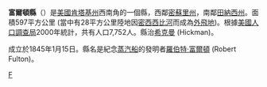 {{unreferenced|time=2011-06-06T08:39:29+00:00}}
{{Otheruses|富爾頓縣|subject=美國肯塔基州的一個縣|other=同名的縣}}
<!--[[File:Map_of_Kentucky_highlighting_Fulton_County.svg|right]]-->
{{Infobox U.S. County
| county  = 富爾頓縣
| state = 肯塔基州
| en county  = Fulton County
| en state = Kentucky
| seal = 
| founded year = [[1845|1845]]
| founded date = 
| seat wl = Hickman
| largest city wl = Fulton
| area mi = 231
| area km = 597
| area land mi = 209
| area land km = 541
| area water mi = 22
| area water km = 56
| area percentage = 9.37%
| census yr = 2000
| pop = 7,752
| density mi = 18
| density km = 7
| time zone = Central
| UTC offset = -6
| DST offset = -5
| footnotes = 
| web = 
| named for = [[Robert_Fulton|Robert Fulton]] (1765–1815), inventor of the first commercially successful [[steamboat|steamboat]]
}}
'''富爾頓縣'''（{{lang-en|Fulton County}}）是[[美國|美國]][[肯塔基州|肯塔基州]]西南角的一個縣，西鄰[[密蘇里州|密蘇里州]]，南鄰[[田納西州|田納西州]]。面積597平方公里 (當中有28平方公里陸地因[[密西西比河|密西西比河]]而成為[[外飛地|外飛地]])。根據[[美國人口調查局|美國人口調查局]]2000年統計，共有人口7,752人。縣治[[希克曼_(肯塔基州)|希克曼]] (Hickman)。

成立於1845年1月15日。縣名是紀念[[蒸汽船|蒸汽船]]的發明者[[羅伯特·富爾頓|羅伯特·富爾頓]] (Robert Fulton)。

[[Category:肯塔基州行政区划|F]]